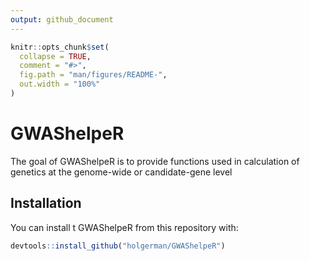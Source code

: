```yaml
---
output: github_document
---
```


<!-- README.md is generated from README.Rmd. Please edit that file -->

```r
knitr::opts_chunk$set(
  collapse = TRUE,
  comment = "#>",
  fig.path = "man/figures/README-",
  out.width = "100%"
)
```

# GWAShelpeR

<!-- badges: start -->
<!-- badges: end -->

The goal of GWAShelpeR is to provide functions used in calculation of genetics at the genome-wide or candidate-gene level 

## Installation

You can install t GWAShelpeR from this repository with:

``` r
devtools::install_github("holgerman/GWAShelpeR")
```

